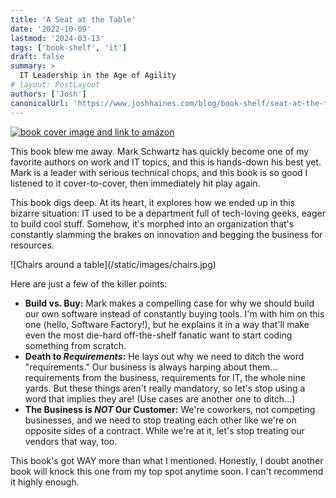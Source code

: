```yaml
---
title: 'A Seat at the Table'
date: '2022-10-09'
lastmod: '2024-03-13'
tags: ['book-shelf', 'it']
draft: false
summary: >
  IT Leadership in the Age of Agility
# layout: PostLayout
authors: ['Josh']
canonicalUrl: 'https://www.joshhaines.com/blog/book-shelf/seat-at-the-table'
---
```


<div className="mx-auto w-1/3">
  <a href="https://www.amazon.com/Seat-Table-Leadership-Age-Agility/dp/1942788118">
    <img
      alt="book cover image and link to amazon"
      src="https://m.media-amazon.com/images/I/41bTSDTWPgL._SY445_SX342_.jpg"
    />
  </a>
</div>

This book blew me away. Mark Schwartz has quickly become one of my favorite authors on work and IT topics, and this is hands-down his best yet. Mark is a leader with serious technical chops, and this book is so good I listened to it cover-to-cover, then immediately hit play again.

This book digs deep. At its heart, it explores how we ended up in this bizarre situation: IT used to be a department full of tech-loving geeks, eager to build cool stuff. Somehow, it's morphed into an organization that's constantly slamming the brakes on innovation and begging the business for resources.

<div className="-mx-2 flex flex-wrap justify-center overflow-hidden xl:-mx-2">
  <div className="my-1 w-full overflow-hidden px-2 xl:my-1 xl:w-1/2 xl:px-2">
    ![Chairs around a table](/static/images/chairs.jpg)
  </div>
</div>

Here are just a few of the killer points:

- **Build vs. Buy:** Mark makes a compelling case for why we should build our own software instead of constantly buying tools. I'm with him on this one (hello, Software Factory!), but he explains it in a way that'll make even the most die-hard off-the-shelf fanatic want to start coding something from scratch.
- **Death to _Requirements_:** He lays out why we need to ditch the word "requirements." Our business is always harping about them... requirements from the business, requirements for IT, the whole nine yards. But these things aren't really mandatory, so let's stop using a word that implies they are! (Use cases are another one to ditch...)
- **The Business is _NOT_ Our Customer:** We're coworkers, not competing businesses, and we need to stop treating each other like we're on opposite sides of a contract. While we're at it, let's stop treating our vendors that way, too.

This book's got WAY more than what I mentioned. Honestly, I doubt another book will knock this one from my top spot anytime soon. I can't recommend it highly enough.
